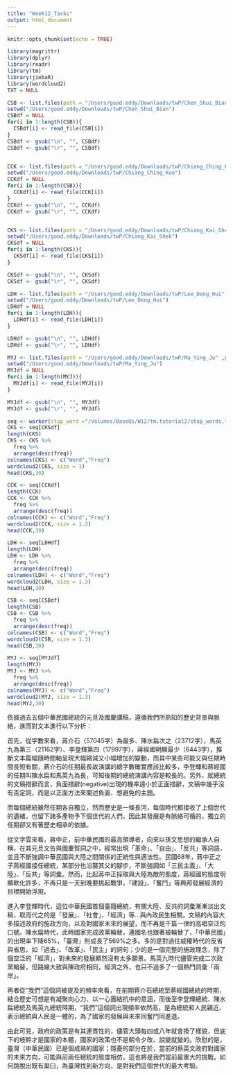 ```yaml
---
title: "Week12_Tasks"
output: html_document
---
```


```r
knitr::opts_chunk$set(echo = TRUE)
```

```r
library(magrittr)
library(dplyr)
library(readr)
library(tm)
library(jiebaR)
library(wordcloud2)
TXT = NULL
```

```r
CSB <- list.files(path = "/Users/good.eddy/Downloads/twP/Chen_Shui_Bian" ,pattern=".txt")
setwd("/Users/good.eddy/Downloads/twP/Chen_Shui_Bian")
CSBdf = NULL
for(i in 1:length(CSB)){
  CSBdf[i] <- read_file(CSB[i])
}
CSBdf <- gsub("\n", "", CSBdf)
CSBdf <- gsub("\r", "", CSBdf)


CCK <- list.files(path = "/Users/good.eddy/Downloads/twP/Chiang_Ching_Kuo" ,pattern=".txt")
setwd("/Users/good.eddy/Downloads/twP/Chiang_Ching_Kuo")
CCKdf = NULL
for(i in 1:length(CSB)){
  CCKdf[i] <- read_file(CCK[i])
}
CCKdf <- gsub("\n", "", CCKdf)
CCKdf <- gsub("\r", "", CCKdf)


CKS <- list.files(path = "/Users/good.eddy/Downloads/twP/Chiang_Kai_Shek" ,pattern=".txt")
setwd("/Users/good.eddy/Downloads/twP/Chiang_Kai_Shek")
CKSdf = NULL
for(i in 1:length(CKS)){
  CKSdf[i] <- read_file(CKS[i])
}

CKSdf <- gsub("\n", "", CKSdf)
CKSdf <- gsub("\r", "", CKSdf)

LDH <- list.files(path = "/Users/good.eddy/Downloads/twP/Lee_Deng_Hui" ,pattern=".txt")
setwd("/Users/good.eddy/Downloads/twP/Lee_Deng_Hui")
LDHdf = NULL
for(i in 1:length(LDH)){
  LDHdf[i] <- read_file(LDH[i])
}

LDHdf <- gsub("\n", "", LDHdf)
LDHdf <- gsub("\r", "", LDHdf)

MYJ <- list.files(path = "/Users/good.eddy/Downloads/twP/Ma_Ying_Ju" ,pattern=".txt")
setwd("/Users/good.eddy/Downloads/twP/Ma_Ying_Ju")
MYJdf = NULL
for(i in 1:length(MYJ)){
  MYJdf[i] <- read_file(MYJ[i])
}

MYJdf <- gsub("\n", "", MYJdf)
MYJdf <- gsub("\r", "", MYJdf)
```



```r
seq <- worker(stop_word ="/Volumes/BaseQi/W12/tm.tutorial2/stop_words.txt")
CKS <- seq[CKSdf]
length(CKS)
CKS <- CKS %>%
  freq %>%
  arrange(desc(freq)) 
colnames(CKS) <- c("Word","Freq")
wordcloud2(CKS, size = 1)
head(CKS,30)
```



```r
CCK <- seq[CCKdf]
length(CCK)
CCK <- CCK %>%
  freq %>%
  arrange(desc(freq)) 
colnames(CCK) <- c("Word","Freq")
wordcloud2(CCK, size = 1.3)
head(CCK,30)
```

```r
LDH <- seq[LDHdf]
length(LDH)
LDH <- LDH %>%
  freq %>%
  arrange(desc(freq)) 
colnames(LDH) <- c("Word","Freq")
wordcloud2(LDH, size = 1.3)
head(LDH,30)
```

```r
CSB <- seq[CSBdf]
length(CSB)
CSB <- CSB %>%
  freq %>%
  arrange(desc(freq)) 
colnames(CSB) <- c("Word","Freq")
wordcloud2(CSB, size = 1.3)
head(CSB,30)
```

```r
MYJ <- seq[MYJdf]
length(MYJ)
MYJ <- MYJ %>%
  freq %>%
  arrange(desc(freq)) 
colnames(MYJ) <- c("Word","Freq")
wordcloud2(MYJ, size = 1.3)
head(MYJ,30)
```

依據過去五個中華民國總統的元旦及國慶講稿，遵循我們所熟知的歷史背景與脈絡，進而對文本進行以下分析：

首先，從字數來看，蔣介石（57045字）為最多、陳水扁次之（23712字），馬英九為第三（21162字）、李登輝第四（17997字），蔣經國明顯最少（6443字），推斷文本篇幅隨時間軸呈現大幅縮減又小幅增加的變動，而其中某些可能又與任期時間長短有關，蔣介石的任期最長故演講的總字數確實應該比較多，李登輝和蔣經國的任期叫陳水扁和馬英九為長，可知後期的總統演講內容是較長的。另外，就總統的文稿措辭而言，負面措辭(negative)出現的機率遠小於正面措辭，文稿中幾乎沒有否定詞，而是以正面方法來闡述負面、想避免的主題。

而每個總統雖然任期各自獨立，然而歷史是一條長河，每個時代都接收了上個世代的遺緒，也留下諸多產物予下個世代的人們，因此其發展是有脈絡可循的，獨立的任期卻又有著歷史相承的依據。

從文字雲來看，蔣中正，前中華民國的最高領導者，向來以孫文思想的繼承人自稱，在其元旦文告與國慶賀詞之中，經常出現「革命」、「自由」、「反共」等詞語，並且不斷強調中華民國與大陸之間關係的正統性與適法性。民國68年，蔣中正之子蔣經國接任總統，某部分也沿襲其父的腳步，不斷強調如「三民主義」、「大陸」、「反共」等詞彙。然而，比起蔣中正採取與大陸為敵的態度，蔣經國的態度明顯軟化許多，不再只是一天到晚要挑起戰爭，「建設」、「奮鬥」等興邦發展經濟的目標開始浮現。

進入李登輝時代，這位中華民國首個臺籍總統，有關大陸、反共的詞彙漸漸淡出文稿，取而代之的是「發展」、「社會」、「經濟」等…與內政民生相關，文稿的內容大多描述政府的施政方向，以及對國家未來的展望，而不再是千篇一律的高唱空泛的口號。陳水扁時代，此時國家完成政黨輪替，連國名也跟著被輪替了，「中華民國」的出現率下降65%，「臺灣」則成長了569%之多。多的是對過往威權時代的反省與省思，如「過去」、「改革」、「民主」的詞句；少的是一個完整的施政理念，除了個空泛的「經濟」，對未來的發展顯然沒有太多願景。馬英九時代儘管完成二次政黨輪替，但路線大致與陳政府相同，經濟之外，也只不過多了一個熱門詞彙「兩岸」。

再者從“我們”這個詞被提及的頻率來看，在前期蔣介石總統至蔣經國總統的時期，結合歷史可想是有凝聚向心力、以一心團結抗中的意涵，而後至李登輝總統、陳水扁總統及馬英九總統時期，“我們”這個詞出現頻率依然高，是為總統和人民親近、表示總統與人民是一體的，為了國家的發展與未來同奮鬥同進退。

由此可見，政府的政策是有其連貫性的，儘管大頭每四或八年就會換了樣貌，但底下的枝幹才是國家的本體，國家的政策也不是朝令夕改、說變就變的。欣慰的是，臺灣（中華民國）已是個成熟的國家；隱憂的部分在於，當前的蔡英文政府對國家的未來方向，可能與前兩任總統的態度相仿，這也將是我們當前最重大的挑戰。如何跳脫出既有巢臼，為臺灣找到新方向，是對我們這個世代的最大考驗。
